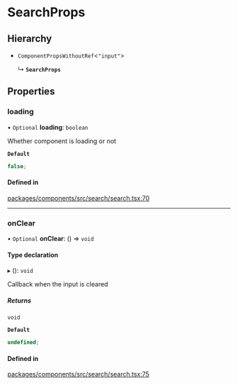 # SearchProps

## Hierarchy

- `ComponentPropsWithoutRef`\<`"input"`\>

  ↳ **`SearchProps`**

## Properties

### loading

• `Optional` **loading**: `boolean`

Whether component is loading or not

**`Default`**

```ts
false;
```

#### Defined in

[packages/components/src/search/search.tsx:70](https://github.com/vtex/shoreline/blob/74b3e0b4f/packages/components/src/search/search.tsx#L70)

---

### onClear

• `Optional` **onClear**: () => `void`

#### Type declaration

▸ (): `void`

Callback when the input is cleared

##### Returns

`void`

**`Default`**

```ts
undefined;
```

#### Defined in

[packages/components/src/search/search.tsx:75](https://github.com/vtex/shoreline/blob/74b3e0b4f/packages/components/src/search/search.tsx#L75)

